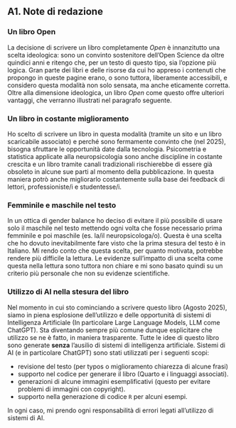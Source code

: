 ## A1. Note di redazione {.unnumbered}

### Un libro Open
La decisione di scrivere un libro completamente _Open_ è innanzitutto una scelta ideologica: sono un convinto sostenitore dell’Open Science da oltre quindici anni e ritengo che, per un testo di questo tipo, sia l’opzione più logica. Gran parte dei libri e delle risorse da cui ho appreso i contenuti che propongo in queste pagine erano, o sono tuttora, liberamente accessibili, e considero questa modalità non solo sensata, ma anche eticamente corretta. Oltre alla dimensione ideologica, un libro _Open_ come questo offre ulteriori vantaggi, che verranno illustrati nel paragrafo seguente.

### Un libro in costante miglioramento
Ho scelto di scrivere un libro in questa modalità (tramite un sito e un libro scaricabile associato) e perché sono fermamente convinto che (nel 2025), bisogna sfruttare le opportunità date dalla tecnologia.
Psicometria e statistica applicate alla neuropsicologia sono anche discipline in costante crescita e un libro tramite canali tradizionali rischierebbe di essere già obsoleto in alcune sue parti al momento della pubblicazione. In questa maniera potrò anche migliorarlo costantemente sulla base dei feedback di lettori, professioniste/i e studentesse/i. 

### Femminile e maschile nel testo
In un ottica di gender balance ho deciso di evitare il più possibile di usare solo il maschile nel testo mettendo ogni volta che fosse necessario prima femminile e poi maschile (es. la/il neuropsicologa/o). Questa è una scelta che ho dovuto inevitabilmente fare visto che la prima stesura del testo è in Italiano. Mi rendo conto che questa scelta, per quanto motivata, potrebbe rendere più difficile la lettura. Le evidenze sull'impatto di una scelta come questa nella lettura sono tuttora non chiare e mi sono basato quindi su un criterio più personale che non su evidenze scientifiche.

### Utilizzo di AI nella stesura del libro
Nel momento in cui sto cominciando a scrivere questo libro (Agosto 2025), siamo in piena esplosione dell'utilizzo e delle opportunità di sistemi di Intelligenza Artificiale (In particolare Large Language Models, LLM come ChatGPT). Sta diventando sempre più comune dunque esplicitare che utilizzo se ne è fatto, in maniera trasparente. 
Tutte le idee di questo libro sono generate **senza** l'ausilio di sistemi di intelligenza artificiale.
Sistemi di AI (e in particolare ChatGPT) sono stati utilizzati per i seguenti scopi:

* revisione del testo (per typos o miglioramento chiarezza di alcune frasi)
* supporto nel codice per generare il libro (Quarto e i linguaggi associati).
* generazioni di alcune immagini esemplificativi (questo per evitare problemi di immagini con copyright).
* supporto nella generazione di codice `R` per alcuni esempi.

In ogni caso, mi prendo ogni responsabilità di errori legati all'utilizzo di sistemi di AI.